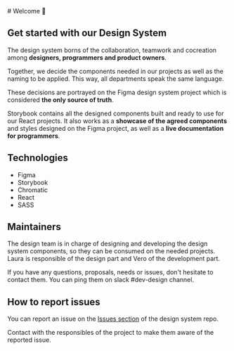 
<Meta title="Welcome" />
# Welcome 👋

## Get started with our Design System

The design system borns of the collaboration, teamwork and cocreation among <b>designers, programmers and product owners</b>. 

Together, we decide the components needed in our projects as well as the naming to be applied. This way, all departments
speak the same language. 

These decisions are portrayed on the Figma design system project which is considered <b>the only source of truth</b>.

Storybook contains all the designed components built and ready to use for our React projects. It also works as a <b>showcase 
of the agreed components</b> and styles designed on the Figma project, as well as a <b>live documentation for programmers</b>.

## Technologies
- Figma
- Storybook
- Chromatic
- React
- SASS

## Maintainers

The design team is in charge of designing and developing the design system components, so they can be consumed on the needed projects.
Laura is responsible of the design part and Vero of the development part. 

If you have any questions, proposals, needs or issues, don't hesitate to contact them. You can ping them on slack #dev-design channel.

## How to report issues

You can report an issue on the [Issues section](https://github.com/agroptima/design-system/issues) of the design system repo. 

Contact with the responsibles of the project to make them aware of the reported issue.

